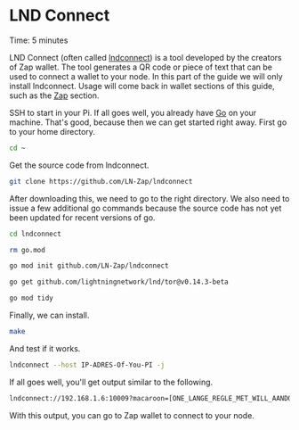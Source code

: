 
# LND Connect

<Callout emoji="&#x2139;">
        Time: 5 minutes
</Callout>

LND Connect (often called [lndconnect](https://github.com/LN-Zap/lndconnect)) is a tool developed by the creators of Zap wallet. The tool generates a QR code or piece of text that can be used to connect a wallet to your node. In this part of the guide we will only install lndconnect. Usage will come back in wallet sections of this guide, such as the [Zap](/wallets/zap) section.

SSH to start in your Pi. If all goes well, you already have [Go](/raspberry-pi/common-dependencies#golang) on your machine. That's good, because then we can get started right away. First go to your home directory.

```bash
cd ~
```

Get the source code from lndconnect.

```bash
git clone https://github.com/LN-Zap/lndconnect
```

After downloading this, we need to go to the right directory. We also need to issue a few additional go commands because the source code has not yet been updated for recent versions of go.

```bash
cd lndconnect

rm go.mod 

go mod init github.com/LN-Zap/lndconnect

go get github.com/lightningnetwork/lnd/tor@v0.14.3-beta

go mod tidy
```

Finally, we can install.

```bash
make
``` 

And test if it works.

```bash
lndconnect --host IP-ADRES-Of-You-PI -j
```

If all goes well, you'll get output similar to the following.

```bash
lndconnect://192.168.1.6:10009?macaroon=[ONE_LANGE_REGLE_MET_WILL_AANDOUS_LETTERS_AND_CIJFERS]
```

With this output, you can go to Zap wallet to connect to your node.

